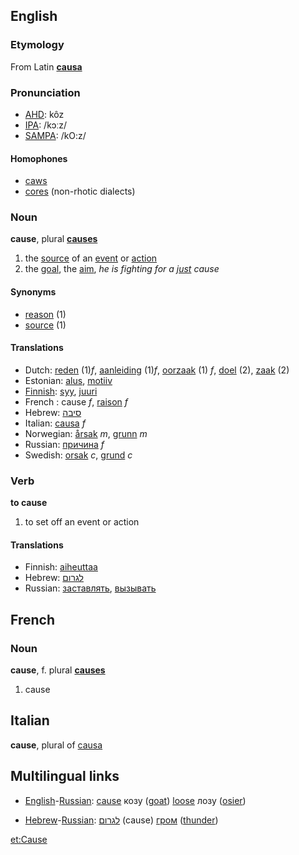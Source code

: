 ==English==
===Etymology===
From Latin '''[[causa]]'''

===Pronunciation===
*[[w:AHD|AHD]]: kôz
*[[w:IPA|IPA]]: /kɔːz/
*[[w:SAMPA|SAMPA]]: /kO:z/

====Homophones====
*[[caws]]
*[[cores]] (non-rhotic dialects)

===Noun===
'''cause''', plural '''[[causes]]'''
# the [[source]] of an [[event]] or [[action]]
# the [[goal]], the [[aim]], ''he is fighting for a [[just]] cause''

====Synonyms====
*[[reason]] (1)
*[[source]] (1)

====Translations====
*Dutch: [[reden]] (1)''f'', [[aanleiding]] (1)''f'', [[oorzaak]] (1) ''f'', [[doel]] (2), [[zaak]] (2)
*Estonian: [[alus#Estonian|alus]], [[motiiv]]
*[[Finnish]]: [[syy]], [[juuri]]
*French : cause ''f'', [[raison]] ''f''
*Hebrew: [[סיבה]] 
*Italian: [[causa]] ''f''
*Norwegian: [[årsak]] ''m'', [[grunn]] ''m''
*Russian: [[причина]] ''f''
*Swedish: [[orsak]] ''c'', [[grund]] ''c''

===Verb===
'''to cause'''
#to set off an event or action

====Translations====
*Finnish: [[aiheuttaa]]
*Hebrew: [[לגרום]]
*Russian: [[заставлять]], [[вызывать]]

==French==

===Noun===
'''cause''', f. plural '''[[causes]]'''
# cause

==Italian==

'''cause''', plural of [[causa]]

==Multilingual links==
*[[English]]-[[Russian]]: [[cause]] козу ([[goat]]) [[loose]] лозу ([[osier]])

*[[Hebrew]]-[[Russian]]: [[לגרום]] (cause) [[гром]] ([[thunder]])

[[et:Cause]]